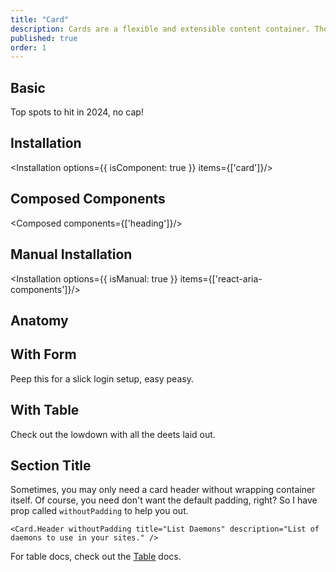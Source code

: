 ```yaml
---
title: "Card"
description: Cards are a flexible and extensible content container. They are commonly used within a page layout or as part of a related group of content.
published: true
order: 1
---
```

## Basic
Top spots to hit in 2024, no cap!
<How toUse="surfaces/card/card-demo" />

## Installation
<Installation options={{ isComponent: true }} items={['card']}/>

## Composed Components
<Composed components={['heading']}/>

## Manual Installation
<Installation options={{ isManual: true }} items={['react-aria-components']}/>
<SourceCode toShow='card'/>

## Anatomy
<Anatomy show='card-anatomy'/>

## With Form
Peep this for a slick login setup, easy peasy.
<How isCenter={false} toUse="surfaces/card/card-login-form-demo" />

## With Table
Check out the lowdown with all the deets laid out.
<How isCenter={false} withNoPadding toUse="surfaces/card/card-table-demo" />

## Section Title
Sometimes, you may only need a card header without wrapping container itself. Of course, you need don't want the default padding, right? So I have prop called `withoutPadding` to help you out.
```
<Card.Header withoutPadding title="List Daemons" description="List of daemons to use in your sites." />
```

For table docs, check out the [Table](/docs/components/collections/table) docs.
